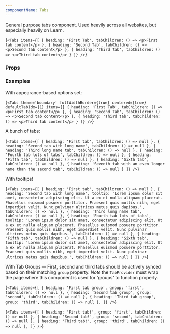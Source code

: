 ```yaml
---
componentName: Tabs
---
```


General purpose tabs component. Used heavily across all websites, but especially heavily on Learn.

<LiveComponent>{`<Tabs
  items={[
    { heading: 'First Tab', tabChildren: () => <p>First tab content</p> },
    { heading: 'Second Tab', tabChildren: () => <p>Second tab content</p> },
    { heading: 'Third tab', tabChildren: () => <p>Third tab content</p> }
  ]}
/>`}</LiveComponent>

<UsageDetails packageJson={packageJson} />

### Props

<PropsTable props={componentProps} />

### Examples

With appearance-based options set:

<LiveComponent>{`<Tabs
  theme='boundary'
  fullWidthBorder={true}
  centered={true}
  defaultTabIdx={1}
  items={[
    { heading: 'First Tab', tabChildren: () => <p>First tab content</p> },
    { heading: 'Second Tab', tabChildren: () => <p>Second tab content</p> },
    { heading: 'Third tab', tabChildren: () => <p>Third tab content</p> }
  ]}
/>`}</LiveComponent>

A bunch of tabs:

<LiveComponent>{`<Tabs
    items={[
      {
        heading: 'First tab',
        tabChildren: () => null
      },
      {
        heading: 'Second tab with long name',
        tabChildren: () => null
      },
      {
        heading: 'Third long name tab',
        tabChildren: () => null
      },
      {
        heading: 'Fourth tab lots of tabs',
        tabChildren: () => null
      },
      {
        heading: 'Fifth tab',
        tabChildren: () => null
      },
      {
        heading: 'Sixth tab',
        tabChildren: () => null
      },
      {
        heading: 'Seventh tab with an even longer name than the second tab',
        tabChildren: () => null
      }
    ]}
  />`}</LiveComponent>

With tooltips!

<LiveComponent>{`<Tabs
  items={[
    {
      heading: 'First tab',
      tabChildren: () => null
    },
    {
      heading: 'Second tab with long name',
      tooltip:
        'Lorem ipsum dolor sit amet, consectetur adipiscing elit. Ut a ex et nulla aliquam placerat. Phasellus euismod posuere porttitor. Praesent quis mollis nibh, eget imperdiet velit. Nunc pulvinar ultrices metus quis dapibus.',
      tabChildren: () => null
    },
    {
      heading: 'Third long name tab',
      tabChildren: () => null
    },
    {
      heading: 'Fourth tab lots of tabs',
      tooltip:
        'Lorem ipsum dolor sit amet, consectetur adipiscing elit. Ut a ex et nulla aliquam placerat. Phasellus euismod posuere porttitor. Praesent quis mollis nibh, eget imperdiet velit. Nunc pulvinar ultrices metus quis dapibus.',
      tabChildren: () => null
    },
    {
      heading: 'Fifth tab',
      tabChildren: () => null
    },
    {
      heading: 'Sixth tab',
      tooltip:
        'Lorem ipsum dolor sit amet, consectetur adipiscing elit. Ut a ex et nulla aliquam placerat. Phasellus euismod posuere porttitor. Praesent quis mollis nibh, eget imperdiet velit. Nunc pulvinar ultrices metus quis dapibus.',
      tabChildren: () => null
    }
  ]}
/>`}</LiveComponent>

With Tab Groups — First, second and third tabs should be actively synced based on their matching `group` property. _Note_ the `TabProvider` must wrap the page where this component is used for 'groups' to function properly.

<LiveComponent>{`<Tabs
  items={[
    {
      heading: 'First tab group',
      group: 'first',
      tabChildren: () => null
    },
    {
      heading: 'Second tab group',
      group: 'second',
      tabChildren: () => null
    },
    {
      heading: 'Third tab group',
      group: 'third',
      tabChildren: () => null
    },
  ]}
/>`}</LiveComponent>

<LiveComponent>{`<Tabs
  items={[
    {
      heading: 'First tab!',
      group: 'first',
      tabChildren: () => null
    },
    {
      heading: 'Second tab!',
      group: 'second',
      tabChildren: () => null
    },
    {
      heading: 'Third tab!',
      group: 'third',
      tabChildren: () => null
    },
  ]}
/>`}</LiveComponent>
